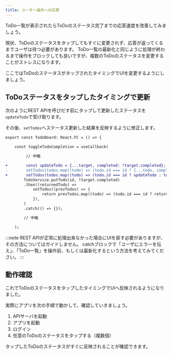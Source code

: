 ```yaml
---
title: ユーザー操作への応答
---
```


ToDo一覧が表示されたらToDoのステータス完了までの応答速度を改善してみましょう。

現状、ToDoのステータスをタップしてもすぐに変更されず、応答が返ってくるまでユーザは待つ必要があります。
ToDo一覧の最新化と同じように処理が終わるまで操作をブロックしても良いですが、複数のToDoのステータスを変更することがストレスになります。

ここではToDoのステータスがタップされたタイミングでUIを変更するようにしましょう。

## ToDoステータスをタップしたタイミングで更新

次のようにREST APIを呼びだす前にタップして更新したステータスを`updateTodo`で受け取ります。

その後、`setTodos`へステータス更新した結果を反映するように修正します。

```diff typescript title="screens/todo/TodoBoard.tsx"
export const TodoBoard: React.FC = () => {

    const toggleTodoCompletion = useCallback(

         // 中略

+        const updateTodo = {...target, completed: !target.completed};
-        setTodos(todos.map((todo) => (todo.id === id ? {...todo, completed: !target.completed} : todo)));
+        setTodos(todos.map((todo) => (todo.id === id ? updateTodo : todo)));
        TodoService.putTodo(id, !target.completed)
        .then((returnedTodo) =>
            setTodos((prevTodos) => {
                return prevTodos.map((todo) => (todo.id === id ? returnedTodo : todo));
            }),
        )
        .catch(() => {});

        // 中略

    );
```

:::note
REST APIが正常に処理出来なかった場合にUIを戻す必要がありますが、その方法についてはガイドしません。
catchブロックで「ユーザにエラーを伝え」、「ToDo一覧」を操作前、もしくは最新化するという方法を考えてみてください。
:::

## 動作確認

これでToDoのステータスをタップしたタイミングでUIへ反映されるようになりました。

実際にアプリを次の手順で動かして、確認していきましょう。

1. APIサーバを起動
2. アプリを起動
3. ログイン
4. 任意のToDoのステータスをタップする（複数個）

タップしたToDoのステータスがすぐに反映されることが確認できます。
